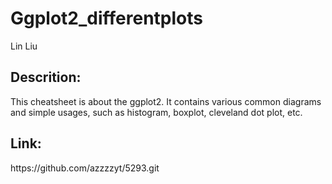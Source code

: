 # Ggplot2_differentplots

Lin Liu

## Descrition:

This cheatsheet is about the ggplot2. It contains various common diagrams and simple usages, such as histogram, boxplot, cleveland dot plot, etc.

## Link:

https://github.com/azzzzyt/5293.git